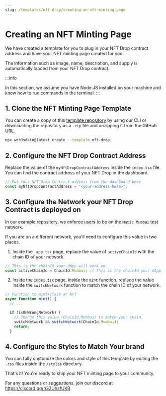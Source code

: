 ```yaml
---
slug: /templates/nft-drop/creating-an-nft-minting-page
---
```


# Creating an NFT Minting Page

We have created a template for you to plug in your NFT Drop contract address and have your NFT minting page created for you!

The information such as image, name, description, and supply is automatically loaded from your NFT Drop contract.

:::info

In this section, we assume you have Node.JS installed on your machine and know how to run commands in the terminal.
:::

## 1. Clone the NFT Minting Page Template

You can create a copy of this [template repository](https://github.com/web3sdkio-template/custom-minting-page)
by using our CLI or downloading the repository as a `.zip` file and unzipping it from the GitHub URL.

```bash
npx web3sdkio@latest create --template nft-drop
```

## 2. Configure the NFT Drop Contract Address

Replace the value of the `myNftDropContractAddress` inside the `index.tsx` file.
You can find the contract address of your NFT Drop in the dashboard.

```jsx
// Put Your NFT Drop Contract address from the dashboard here
const myNftDropContractAddress = "<your-address-here>";
```

## 3. Configure the Network your NFT Drop Contract is deployed on

In our example repository, we enforce users to be on the `Matic Mumbai` test network.

If you are on a different network, you'll need to configure this value in two places.

1. Inside the `_app.tsx` page, replace the value of `activeChainId` with the chain ID of your network.

```jsx
// This is the chainId your dApp will work on.
const activeChainId = ChainId.Mumbai; // This is the chainId your dApp will work on.
```

2. Inside the `index.tsx` page, inside the `mint` function, replace the value inside the `switchNetwork` function to match the chain ID of your network.

```jsx
// Function to mint/claim an NFT
async function mint() {
  // ...

  if (isOnWrongNetwork) {
    // Change this value (ChainId.Mumbai) to match your chain.
    switchNetwork && switchNetwork(ChainId.Mumbai);
    return;
  }
```

## 4. Configure the Styles to Match Your brand

You can fully customize the colors and style of this template by editing the `.css` files inside the `/styles` directory.

That's it! You're ready to ship your NFT minting page to your community.

For any questions or suggestions, join our discord at https://discord.gg/n33UhsfUKB.
